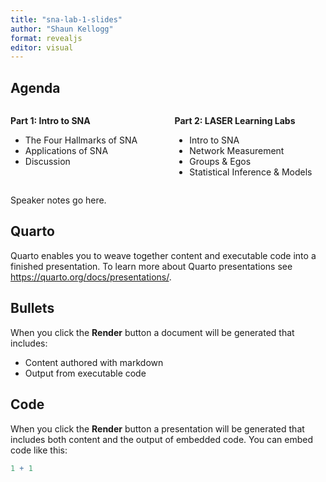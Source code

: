 ```yaml
---
title: "sna-lab-1-slides"
author: "Shaun Kellogg"
format: revealjs
editor: visual
---
```


## Agenda

::: columns
::: {.column width="50%"}
**Part 1: Intro to SNA**

-   The Four Hallmarks of SNA
-   Applications of SNA
-   Discussion
:::

::: {.column width="50%"}
**Part 2: LASER Learning Labs**

-   Intro to SNA
-   Network Measurement
-   Groups & Egos
-   Statistical Inference & Models
:::
:::

::: notes
Speaker notes go here.
:::

## Quarto

Quarto enables you to weave together content and executable code into a finished presentation. To learn more about Quarto presentations see <https://quarto.org/docs/presentations/>.

## Bullets

When you click the **Render** button a document will be generated that includes:

-   Content authored with markdown
-   Output from executable code

## Code

When you click the **Render** button a presentation will be generated that includes both content and the output of embedded code. You can embed code like this:

```r
1 + 1
```
